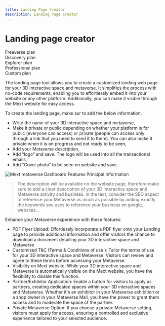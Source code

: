 ```yaml
---
title: Landing Page Creator
description: Landing Page Creator
---
```


# Landing page creator

<div class="flex-row">
  <div class="plan">Freeverse plan</div>
  <div class="plan">Discovery plan</div>
  <div class="plan">Explorer plan</div>
  <div class="plan">Professional plan</div>
  <div class="plan">Custom plan</div>
</div>

The landing page tool allows you to create a customized landing web page for your 3D interactive space and metaverse. It simplifies the process with no-code requirements, enabling you to effortlessly embed it into your website or any other platform. Additionally, you can make it visible through the Mext website for easy access.

To create the landing page, make sur to add the below information, 

* Write the name of your 3D interactive space and metaverse,
* Make it private or public depending on whether your platform is for public (everyone can access) or private (people
  can access only through a link that you need to send it to them). You can also make it private when it is on progress and not ready to be seen, 
* Add your Metaverse description, 
* Add “logo” and save. The logo will be used into all the transactional emails,
* Add “Cover photo” to be seen on website and save. 

![Mext metaverse Dashboard Features Principal Information](/img/metaverse/principal-info.png)

> The description will be available on the website page, therefore make sure to add a clear description of your 3D interactive space and Metaverse activity and business. In the text, consider the SEO aspect to reference your Metaverse as much as possible by adding exactly the keywords you uses to reference your business on google, websites…

Enhance your Metaverse experience with these features:

* PDF Flyer Upload: Effortlessly incorporate a PDF flyer onto your Landing page to provide additional information and offer visitors the chance to download a document detailing your 3D interactive space and Metaverse
* Customized T\&C (Terms & Conditions of use ): Tailor the terms of use for your 3D interactive space and Metaverse.
  Visitors can review and agree to these terms before accessing your Metaverse.
* Visibility on Mext website: While your 3D interactive space and Metaverse is automatically visible on the Mext website, you have the flexibility to disable this function.
* Partner/Exhibitor Application: Enable a button for visitors to apply as partners, creating dedicated spaces within your 3D interactive spaces and Metaverse. Whether it's an exhibitor in your Metaverse exhibition or a shop owner in your Metaverse Mall, you have the power to grant them access and to moderate the space of the
  partner.
* Private Metaverse Option: If you choose a private Metaverse setting, visitors must apply for access, ensuring a controlled and exclusive experience tailored to your selected audience.
